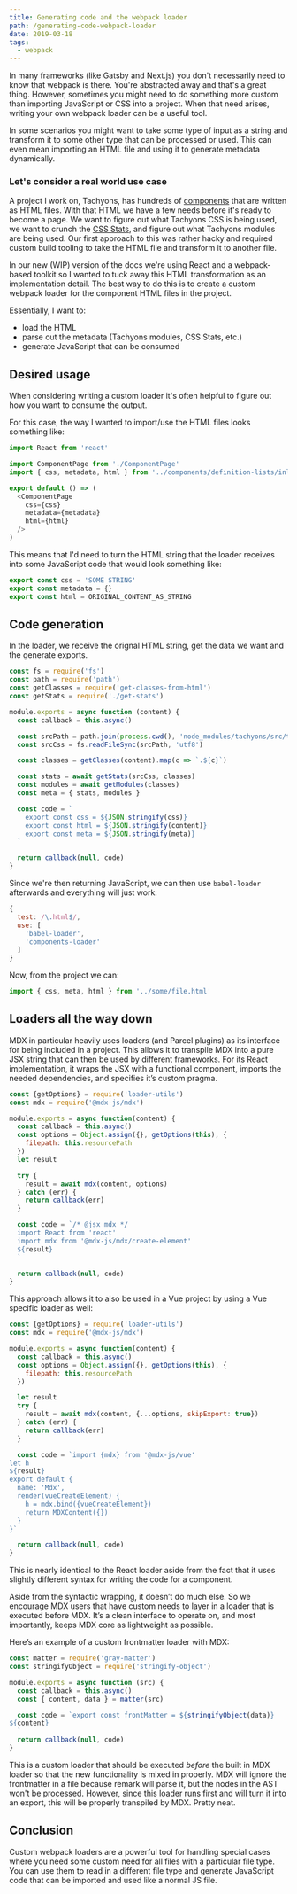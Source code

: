 ```yaml
---
title: Generating code and the webpack loader
path: /generating-code-webpack-loader
date: 2019-03-18
tags:
  - webpack
---
```


In many frameworks (like Gatsby and Next.js) you don't necessarily need to know
that webpack is there. You're abstracted away and that's a great thing.
However, sometimes you might need to do something more custom than importing
JavaScript or CSS into a project. When that need arises, writing your
own webpack loader can be a useful tool.

In some scenarios you might want to take some type of input as a string and
transform it to some other type that can be processed or used. This can even
mean importing an HTML file and using it to generate metadata dynamically.

### Let's consider a real world use case

A project I work on, Tachyons, has hundreds of [components](http://tachyons.io/components/)
that are written as HTML files. With that HTML we have a few needs before
it's ready to become a page. We want to figure out what Tachyons CSS is being
used, we want to crunch the [CSS Stats](https://cssstats.com), and figure
out what Tachyons modules are being used. Our first approach to this was
rather hacky and required custom build tooling to take the HTML file and
transform it to another file.

In our new (WIP) version of the docs we're using React and a webpack-based
toolkit so I wanted to tuck away this HTML transformation as an implementation
detail. The best way to do this is to create a custom webpack loader for
the component HTML files in the project.

Essentially, I want to:

- load the HTML
- parse out the metadata (Tachyons modules, CSS Stats, etc.)
- generate JavaScript that can be consumed

## Desired usage

When considering writing a custom loader it's often helpful to figure out how
you want to consume the output.

For this case, the way I wanted to import/use the HTML files looks something like:

```js
import React from 'react'

import ComponentPage from './ComponentPage'
import { css, metadata, html } from '../components/definition-lists/inline.html'

export default () => (
  <ComponentPage
    css={css}
    metadata={metadata}
    html={html}
  />
)
```

This means that I'd need to turn the HTML string that the loader receives into
some JavaScript code that would look something like:

```js
export const css = 'SOME STRING'
export const metadata = {}
export const html = ORIGINAL_CONTENT_AS_STRING
```

## Code generation

In the loader, we receive the orignal HTML string, get the
data we want and the generate exports.

```js
const fs = require('fs')
const path = require('path')
const getClasses = require('get-classes-from-html')
const getStats = require('./get-stats')

module.exports = async function (content) {
  const callback = this.async()

  const srcPath = path.join(process.cwd(), 'node_modules/tachyons/src/tachyons.css')
  const srcCss = fs.readFileSync(srcPath, 'utf8')

  const classes = getClasses(content).map(c => `.${c}`)

  const stats = await getStats(srcCss, classes)
  const modules = await getModules(classes)
  const meta = { stats, modules }

  const code = `
    export const css = ${JSON.stringify(css)}
    export const html = ${JSON.stringify(content)}
    export const meta = ${JSON.stringify(meta)}
  `

  return callback(null, code)
}
```

Since we're then returning JavaScript, we can then use `babel-loader` afterwards
and everything will just work:

```js
{
  test: /\.html$/,
  use: [
    'babel-loader',
    'components-loader'
  ]
}
```

Now, from the project we can:

```js
import { css, meta, html } from '../some/file.html'
```

## Loaders all the way down

MDX in particular heavily uses loaders (and Parcel plugins) as its interface
for being included in a project. This allows it to transpile MDX into a pure
JSX string that can then be used by different frameworks. For its React
implementation, it wraps the JSX with a functional component, imports the
needed dependencies, and specifies it’s custom pragma.

```js
const {getOptions} = require('loader-utils')
const mdx = require('@mdx-js/mdx')

module.exports = async function(content) {
  const callback = this.async()
  const options = Object.assign({}, getOptions(this), {
    filepath: this.resourcePath
  })
  let result

  try {
    result = await mdx(content, options)
  } catch (err) {
    return callback(err)
  }

  const code = `/* @jsx mdx */
  import React from 'react'
  import mdx from '@mdx-js/mdx/create-element'
  ${result}
  `

  return callback(null, code)
}
```

This approach allows it to also be used in a Vue project by using a Vue specific
loader as well:

```js
const {getOptions} = require('loader-utils')
const mdx = require('@mdx-js/mdx')

module.exports = async function(content) {
  const callback = this.async()
  const options = Object.assign({}, getOptions(this), {
    filepath: this.resourcePath
  })

  let result
  try {
    result = await mdx(content, {...options, skipExport: true})
  } catch (err) {
    return callback(err)
  }

  const code = `import {mdx} from '@mdx-js/vue'
let h
${result}
export default {
  name: 'Mdx',
  render(vueCreateElement) {
    h = mdx.bind({vueCreateElement})
    return MDXContent({})
  }
}`

  return callback(null, code)
}
```

This is nearly identical to the React loader aside from the fact that it uses
slightly different syntax for writing the code for a component.

Aside from the syntactic wrapping, it doesn’t do much else. So we encourage MDX
users that have custom needs to layer in a loader that is executed before MDX.
It’s a clean interface to operate on, and most importantly, keeps MDX core as
lightweight as possible.

Here’s an example of a custom frontmatter loader with MDX:

```js
const matter = require('gray-matter')
const stringifyObject = require('stringify-object')

module.exports = async function (src) {
  const callback = this.async()
  const { content, data } = matter(src)

  const code = `export const frontMatter = ${stringifyObject(data)}
${content}
  `
  return callback(null, code)
}
```

This is a custom loader that should be executed _before_ the built in MDX loader
so that the new functionality is mixed in properly. MDX will ignore the frontmatter
in a file because remark will parse it, but the nodes in the AST won't be processed.
However, since this loader runs first and will turn it into an export, this
will be properly transpiled by MDX. Pretty neat.

## Conclusion

Custom webpack loaders are a powerful tool for handling special cases where you
need some custom need for all files with a particular file type. You can use them
to read in a different file type and generate JavaScript code that can be imported
and used like a normal JS file.
